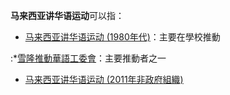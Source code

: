 '''马来西亚讲华语运动'''可以指：

*[[马来西亚讲华语运动_(1980年代)|马来西亚讲华语运动 (1980年代)]]：主要在學校推動
:*[[雪隆推動華語工委會|雪隆推動華語工委會]]：主要推動者之一
*[[马来西亚讲华语运动_(2011年非政府組織)|马来西亚讲华语运动 (2011年非政府組織)]]



{{disambig}}